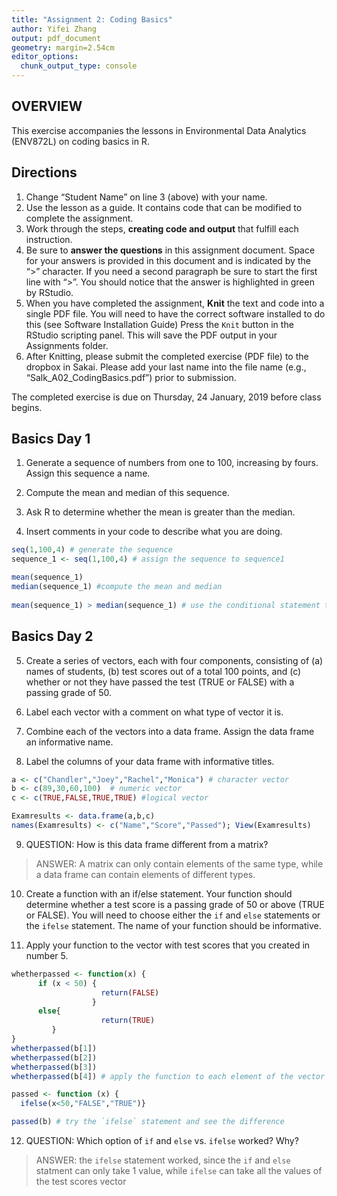 ```yaml
---
title: "Assignment 2: Coding Basics"
author: Yifei Zhang
output: pdf_document
geometry: margin=2.54cm
editor_options: 
  chunk_output_type: console
---
```


## OVERVIEW

This exercise accompanies the lessons in Environmental Data Analytics (ENV872L) on coding basics in R. 

## Directions
1. Change "Student Name" on line 3 (above) with your name.
2. Use the lesson as a guide. It contains code that can be modified to complete the assignment.
3. Work through the steps, **creating code and output** that fulfill each instruction.
4. Be sure to **answer the questions** in this assignment document.
Space for your answers is provided in this document and is indicated by the ">" character.
If you need a second paragraph be sure to start the first line with ">".
You should notice that the answer is highlighted in green by RStudio. 
6. When you have completed the assignment, **Knit** the text and code into a single PDF file.
You will need to have the correct software installed to do this (see Software Installation Guide)
Press the `Knit` button in the RStudio scripting panel.
This will save the PDF output in your Assignments folder.
8. After Knitting, please submit the completed exercise (PDF file) to the dropbox in Sakai. Please add your last name into the file name (e.g., "Salk_A02_CodingBasics.pdf") prior to submission.

The completed exercise is due on Thursday, 24 January, 2019 before class begins.

## Basics Day 1

1. Generate a sequence of numbers from one to 100, increasing by fours. Assign this sequence a name. 

2. Compute the mean and median of this sequence. 

3. Ask R to determine whether the mean is greater than the median. 

4. Insert comments in your code to describe what you are doing.

```r

seq(1,100,4) # generate the sequence 
sequence_1 <- seq(1,100,4) # assign the sequence to sequence1

mean(sequence_1)
median(sequence_1) #compute the mean and median
 
mean(sequence_1) > median(sequence_1) # use the conditional statement to let R resturn whether it's true or false.

```

## Basics Day 2

5. Create a series of vectors, each with four components, consisting of (a) names of students, (b) test scores out of a total 100 points, and (c) whether or not they have passed the test (TRUE or FALSE) with a passing grade of 50.

6. Label each vector with a comment on what type of vector it is.

7. Combine each of the vectors into a data frame. Assign the data frame an informative name.

8. Label the columns of your data frame with informative titles.

```r

a <- c("Chandler","Joey","Rachel","Monica") # character vector
b <- c(89,30,60,100)  # numeric vector
c <- c(TRUE,FALSE,TRUE,TRUE) #logical vector

Examresults <- data.frame(a,b,c)
names(Examresults) <- c("Name","Score","Passed"); View(Examresults)

```

9. QUESTION: How is this data frame different from a matrix?

> ANSWER: A matrix can only contain elements of the same type, while a data frame can contain elements of different types.

10. Create a function with an if/else statement. Your function should determine whether a test score is a passing grade of 50 or above (TRUE or FALSE). You will need to choose either the `if` and `else` statements or the `ifelse` statement. The name of your function should be informative.

11. Apply your function to the vector with test scores that you created in number 5. 

```r

whetherpassed <- function(x) {
      if (x < 50) {
                    return(FALSE)
                  }
      else{
                    return(TRUE)
         }      
}
whetherpassed(b[1])
whetherpassed(b[2])
whetherpassed(b[3])
whetherpassed(b[4]) # apply the function to each element of the vector b (test scores)

passed <- function (x) {
  ifelse(x<50,"FALSE","TRUE")}

passed(b) # try the `ifelse` statement and see the difference

```

12. QUESTION: Which option of `if` and `else` vs. `ifelse` worked? Why?

> ANSWER: the `ifelse` statement worked, since the `if` and `else` statment can only take 1 value, while `ifelse` can take all the values of the test scores vector 
